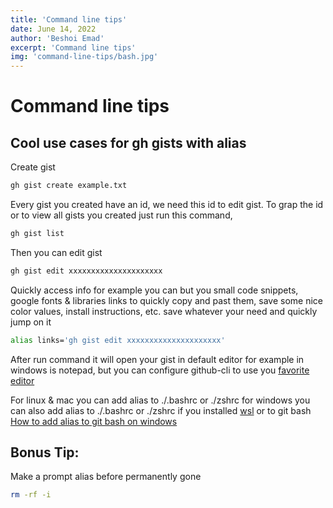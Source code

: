 ```yaml
---
title: 'Command line tips'
date: June 14, 2022
author: 'Beshoi Emad'
excerpt: 'Command line tips'
img: 'command-line-tips/bash.jpg'
---
```



<Meta title="Command Line - Beshoi Emad" description="Command line tips" />

# Command line tips

<CoverImage src="/imgs/posts/command-line-tips/bash.jpg" alt="bash-image" quality={30} />

## Cool use cases for gh gists with alias

Create gist

```bash
gh gist create example.txt
```

Every gist you created have an id, we need this id to edit gist. To grap the id or to view all gists you created just run this command,

```bash
gh gist list
```

Then you can edit gist

```bash
gh gist edit xxxxxxxxxxxxxxxxxxxxx
```

Quickly access info for example you can but you small code snippets, google fonts & libraries links to quickly copy and past them, save some nice color values, install instructions, etc. save whatever your need and quickly jump on it

```bash
alias links='gh gist edit xxxxxxxxxxxxxxxxxxxxx'
```

After run command it will open your gist in default editor for example in windows is notepad, but you can configure github-cli to use you [favorite editor](https://cli.github.com/manual/gh_config_set)

For linux & mac you can add alias to ./.bashrc or ./zshrc for windows you can also add alias to ./.bashrc or ./zshrc if you installed [wsl](https://docs.microsoft.com/en-us/windows/wsl/install) or to git bash [How to add alias to git bash on windows](https://dev.to/mhjaafar/git-bash-on-windows-adding-a-permanent-alias-198g)

## Bonus Tip:

Make a prompt alias before permanently gone

```bash
rm -rf -i
```
